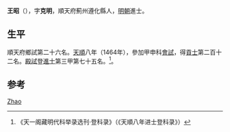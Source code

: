 {{Otheruses|other=名为王昭的其他人物|王昭}}
{{Otheruses|other=名为王克明的其他人物|王克明}}

'''王昭'''（{{bd|1425年||？}}），字'''克明'''，順天府薊州遵化縣人，[[明朝|明朝]]進士。

== 生平 ==
順天府鄉試第二十六名。[[天顺_(明朝)|天順]]八年（1464年），參加甲申科[[會試|會試]]，得[[貢士|貢士]]第二百十二名。[[殿試|殿試]]登[[進士|進士]]第三甲第七十五名。<ref>《天一阁藏明代科举录选刊·登科录》（《天順八年进士登科录》）</ref>。

== 参考 ==
{{reflist}}

{{天順八年甲申科殿試金榜}}

{{Authority control}}
{{DEFAULTSORT:Wang王}}
[[Category:王姓|Zhao]]

{{明朝人物小作品}}